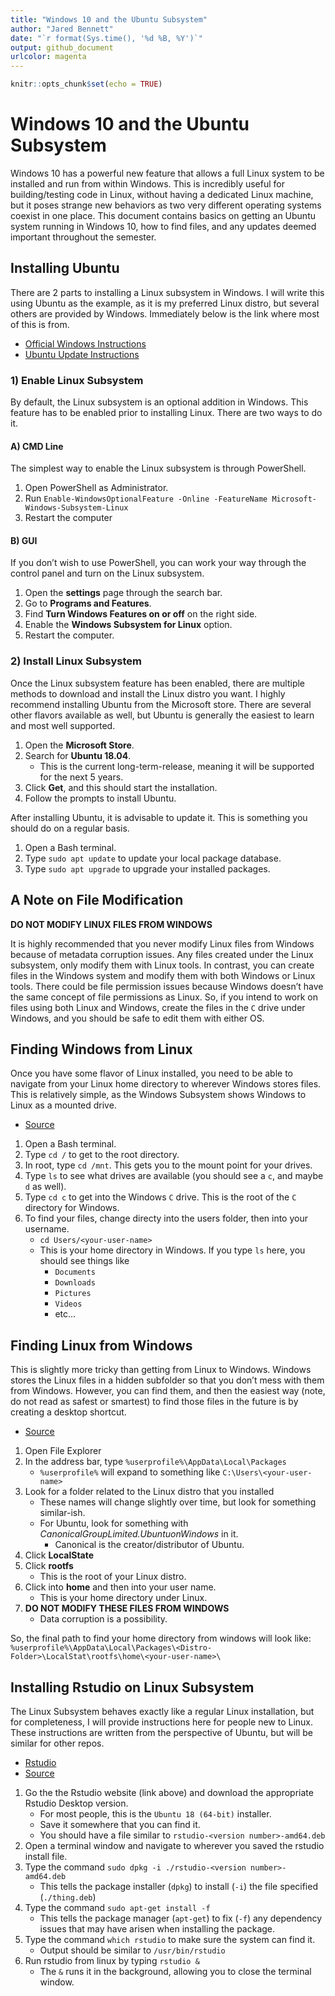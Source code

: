 ```yaml
---
title: "Windows 10 and the Ubuntu Subsystem"
author: "Jared Bennett"
date: "`r format(Sys.time(), '%d %B, %Y')`"
output: github_document
urlcolor: magenta
---
```


```r
knitr::opts_chunk$set(echo = TRUE)
```

# Windows 10 and the Ubuntu Subsystem

Windows 10 has a powerful new feature that allows a full Linux system to be installed and run from within Windows. This is incredibly useful for building/testing code in Linux, without having a dedicated Linux machine, but it poses strange new behaviors as two very different operating systems coexist in one place. This document contains basics on getting an Ubuntu system running in Windows 10, how to find files, and any updates deemed important throughout the semester. 

## Installing Ubuntu

There are 2 parts to installing a Linux subsystem in Windows. I will write this using Ubuntu as the example, as it is my preferred Linux distro, but several others are provided by Windows. Immediately below is the link where most of this is from.

* [Official Windows Instructions](https://docs.microsoft.com/en-us/windows/wsl/install-win10)
* [Ubuntu Update Instructions](https://vitux.com/how-to-keep-ubuntu-up-to-date/)

### 1) Enable Linux Subsystem

By default, the Linux subsystem is an optional addition in Windows. This feature has to be enabled prior to installing Linux. There are two ways to do it. 

#### A) CMD Line
The simplest way to enable the Linux subsystem is through PowerShell.  

1. Open PowerShell as Administrator.
2. Run `Enable-WindowsOptionalFeature -Online -FeatureName Microsoft-Windows-Subsystem-Linux`
3. Restart the computer

#### B) GUI
If you don't wish to use PowerShell, you can work your way through the control panel and turn on the Linux subsystem.

1. Open the **settings** page through the search bar.
2. Go to **Programs and Features**.
3. Find **Turn Windows Features on or off** on the right side.
4. Enable the **Windows Subsystem for Linux** option.
5. Restart the computer.



### 2) Install Linux Subsystem

Once the Linux subsystem feature has been enabled, there are multiple methods to download and install the Linux distro you want. I highly recommend installing Ubuntu from the Microsoft store. There are several other flavors available as well, but Ubuntu is generally the easiest to learn and most well supported. 

1. Open the **Microsoft Store**. 
2. Search for **Ubuntu 18.04**.
    * This is the current long-term-release, meaning it will be supported for the next 5 years.
3. Click **Get**, and this should start the installation.
4. Follow the prompts to install Ubuntu.

After installing Ubuntu, it is advisable to update it. This is something you should do on a regular basis. 

1. Open a Bash terminal.
2. Type `sudo apt update` to update your local package database.
3. Type `sudo apt upgrade` to upgrade your installed packages.


## A Note on File Modification

**DO NOT MODIFY LINUX FILES FROM WINDOWS**  

It is highly recommended that you never modify Linux files from Windows because of metadata corruption issues. Any files created under the Linux subsystem, only modify them with Linux tools. In contrast, you can create files in the Windows system and modify them with both Windows or Linux tools. There could be file permission issues because Windows doesn't have the same concept of file permissions as Linux. So, if you intend to work on files using both Linux and Windows, create the files in the `C` drive under Windows, and you should be safe to edit them with either OS.


## Finding Windows from Linux

Once you have some flavor of Linux installed, you need to be able to navigate from your Linux home directory to wherever Windows stores files. This is relatively simple, as the Windows Subsystem shows Windows to Linux as a mounted drive.  

* [Source](https://www.howtogeek.com/261383/how-to-access-your-ubuntu-bash-files-in-windows-and-your-windows-system-drive-in-bash/)

1. Open a Bash terminal.
2. Type `cd /` to get to the root directory.
3. In root, type `cd /mnt`. This gets you to the mount point for your drives.
4. Type `ls` to see what drives are available (you should see a `c`, and maybe `d` as well).
5. Type `cd c` to get into the Windows `C` drive. This is the root of the `C` directory for Windows.
6. To find your files, change directy into the users folder, then into your username.
    * `cd Users/<your-user-name>`
    * This is your home directory in Windows. If you type `ls` here, you should see things like
      * `Documents`
      * `Downloads`
      * `Pictures`
      * `Videos`
      * etc...
      


## Finding Linux from Windows

This is slightly more tricky than getting from Linux to Windows. Windows stores the Linux files in a hidden subfolder so that you don't mess with them from Windows. However, you can find them, and then the easiest way (note, do not read as safest or smartest) to find those files in the future is by creating a desktop shortcut.

* [Source](https://www.howtogeek.com/261383/how-to-access-your-ubuntu-bash-files-in-windows-and-your-windows-system-drive-in-bash/)

1. Open File Explorer
2. In the address bar, type `%userprofile%\AppData\Local\Packages`
    * `%userprofile%` will expand to something like `C:\Users\<your-user-name>`
3. Look for a folder related to the Linux distro that you installed
    * These names will change slightly over time, but look for something similar-ish.
    * For Ubuntu, look for something with *CanonicalGroupLimited.UbuntuonWindows* in it.
        * Canonical is the creator/distributor of Ubuntu.
4. Click **LocalState**
5. Click **rootfs**
    * This is the root of your Linux distro.
6. Click into **home** and then into your user name.
    * This is your home directory under Linux.
7. **DO NOT MODIFY THESE FILES FROM WINDOWS**
    * Data corruption is a possibility.
    
So, the final path to find your home directory from windows will look like:  
`%userprofile%\AppData\Local\Packages\<Distro-Folder>\LocalStat\rootfs\home\<your-user-name>\`


## Installing Rstudio on Linux Subsystem

The Linux Subsystem behaves exactly like a regular Linux installation, but for 
completeness, I will provide instructions here for people new to Linux. These 
instructions are written from the perspective of Ubuntu, but will be similar for 
other repos.

* [Rstudio](https://www.rstudio.com/products/rstudio/download/#download)
* [Source](https://unix.stackexchange.com/questions/159094/how-to-install-a-deb-file-by-dpkg-i-or-by-apt)

1. Go the the Rstudio website (link above) and download the appropriate Rstudio 
Desktop version.
    * For most people, this is the `Ubuntu 18 (64-bit)` installer.
    * Save it somewhere that you can find it.
    * You should have a file similar to `rstudio-<version number>-amd64.deb`
2. Open a terminal window and navigate to wherever you saved the rstudio install file.
3. Type the command `sudo dpkg -i ./rstudio-<version number>-amd64.deb`
    * This tells the package installer (`dpkg`) to install (`-i`) the file specified (`./thing.deb`)
4. Type the command `sudo apt-get install -f`
    * This tells the package manager (`apt-get`) to fix (`-f`) any dependency issues that 
    may have arisen when installing the package.
5. Type the command `which rstudio` to make sure the system can find it.
    * Output should be similar to `/usr/bin/rstudio`
6. Run rstudio from linux by typing `rstudio &`
    * The `&` runs it in the background, allowing you to close the terminal window.





